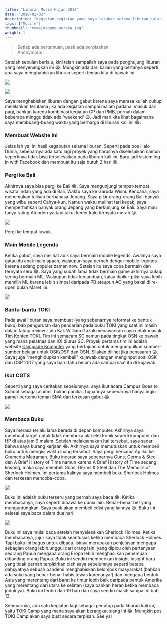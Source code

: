 ```yaml
---
title: "Liburan Musim Hujan 2018"
date: "2018-02-02"
description: "Kegiatan-kegiatan yang saya lakukan selama liburan bulan Januari 2018."
tags: ["MyLife"]
thumbnail: "meme/magang-neraka.jpg"
weight: 1
---
```


<blockquote class="blockquote">
  <span class="mb-0">Setiap ada pertemuan, pasti ada perpisahan.</span>
  <footer class="blockquote-footer text-right">Anonymous</footer>
</blockquote>

Setelah sebulan berlalu, kini telah sampailah saya pada penghujung liburan yang menyenangkan ini :sob:. Mungkin ada dari kalian yang bertanya seperti apa saya menghabiskan liburan seperti teman kita di bawah ini.

![](magang-nanya.png)

![](meme/magang-neraka.jpg)

Saya menghabiskan liburan dengan gabut karena saya merasa kuliah cukup melelahkan terutama jika ada kegiatan sampai malam padahal masuk dari pagi, bahkan karena kombinasi kegiatan CP dan PMB, pernah dalam beberapa minggu tidak ada 'weekend' :weary:. Jadi mari kita lihat bagaimana saya membuang-buang waktu yang berharga di liburan kali ini :joy:.

### Membuat Website Ini
Jelas lah ya, ini hasil kegabutan selama liburan. Seperti pada pos Halo Dunia, sebenarnya ada satu lagi proyek yang harusnya diselesaikan namun sepertinya tidak bisa terselesaikan pada liburan kali ini. Baru jadi sistem log in with Facebook dan membuat itu saja butuh 2 hari :weary:.

### Pergi ke Bali
Akhirnya saya bisa pergi ke Bali :joy:. Saya mengunjungi tempat-tempat wisata indah yang ada di Bali. Waktu saya ke Garuda Wisnu Kencana, saya menemukan tulisan berbahasa Jepang. Saya pikir orang-orang Bali banyak yang wibu seperti Cahya-kun. Namun waktu melihat tari kecak, saya memperhatikan banyak orang Jepang yang berkunjung ke Bali. Saya mau tanya rating Atcodernya tapi takut keder kalo ternyata merah :cry:.

![](luwak.jpg)
<div class="img-caption">Pergi ke tempat luwak.</div>

### Main Mobile Legends
Ketika gabut, saya melihat adik saya bermain mobile legends. Awalnya saya gatau itu anak main apaan, walaupun saya pernah denger mobile legends karena sedang populer zaman now. Setelah itu saya coba bermain dan ternyata seru :joy:. Saya yang sudah lama tidak bermain game akhirnya cukup sering bermain ML. Walaupun tidak kecanduan, kalau dipikir-pikir saya lebih memilih ML karena lebih simpel daripada PB ataupun AO yang bakal di re-open bulan Maret ini.

![](ml.png)

### Bantu-bantu TOKI
Pada awal liburan saya membuat (yang sebenarnya reformat ke bentuk buku) bab pengurutan dan pencarian pada buku TOKI yang saat ini masih dalam tahap review. Lalu Kak William Gozali menawarkan saya untuk masuk Tim Konten TOKI. Tim ini semacam SC namun pada tingkat OSN ke bawah, yang mana pelatnas dan IOI diurus SC. Proyek pertama tim ini adalah website [Olimpiade Komputer](http://olimpiade-komputer.ia-toki.org) yang bertujuan untuk mengumpulkan sumber-sumber belajar untuk OSK/OSP dan OSN. Silakan dilihat jika penasaran :stuck_out_tongue_winking_eye:. Saya juga "menghidupkan kembali" kujawab dengan menginput soal OSK dan OSP 2017 yang saya baru tahu belum ada sampai saat itu di kujawab.

### Ikut CGTS
Seperti yang saya ceritakan sebelumnya, saya ikut acara Campus Goes to School sebagai alumni, bukan panitia. Tujuannya sebenarnya hanya ingin ~~pamer~~ bertemu teman SMA dan terkesan gabut :joy:.

![](cgts.jpg)

### Membaca Buku
Saya merasa terlalu lama berada di depan komputer. Akhirnya saya membuat target untuk tidak membuka alat elektronik seperti komputer dan HP di atas jam 9 malam. Setelah melaksanakan hal tersebut, saya sadar bahwa saya kurang kerjaan :joy:. Akhirnya saya memutuskan untuk membeli buku untuk mengisi waktu luang tersebut. Saya pergi bersama Agilku ke Gramedia Matraman. Buku incaran saya sebenarnya Guns, Germs & Steel dan A Brief History of Time namun karena A Brief History of Time sedang kosong, maka saya membeli Guns, Germs & Steel dan The Memoirs of Sherlock Holmes. Ini pertama kalinya saya membeli buku Sherlock Holmes dan terkesan mencoba-coba.

![](sherlock.jpg)

Buku ini adalah buku terseru yang pernah saya baca :joy:. Ketika membacanya, saya seperti dibawa ke dunia lain. Benar-benar bet yang menguntungkan. Saya pasti akan membeli edisi yang lainnya :laughing:. Buku ini selesai saya baca dalam dua hari.

![](ggs.jpg)

Buku ini saya mulai baca setelah menyelesaikan Sherlock Holmes. Ketika membacanya, jujur saya tidak seantusias ketika membaca Sherlock Holmes. Tapi buku ini bagus untuk dibaca. Isinya merupakan penjelasan mengapa sebagian orang lebih unggul dari orang lain, yang dipicu oleh pertanyaan seorang Papua mengapa orang Eropa lebih menghasilkan penemuan dibanding orang Papua. Buku ini sendiri memberikan insight-insight baru yang tidak pernah terpikirkan oleh saya sebelumnya seperti betapa dahsyatnya sebuah pandemi menghabiskan kelompok masyarakat (bahkan ada suku yang benar-benar habis tewas karenanya!) dan mengapa bentuk Asia yang merentang dari barat ke timur lebih baik daripada bentuk Amerika yang merentang dari utara ke selatan (saya bahkan heran ketika membaca judulnya). Buku ini terdiri dari 19 bab dan saya sendiri masih sampai di bab 12.

Sebenarnya, ada satu kegiatan lagi sebagai penutup pada liburan kali ini, yaitu TOKI Camp yang mana saya akan berangkat siang ini :joy:. Mungkin pos TOKI Camp akan saya buat secara terpisah. See ya!
